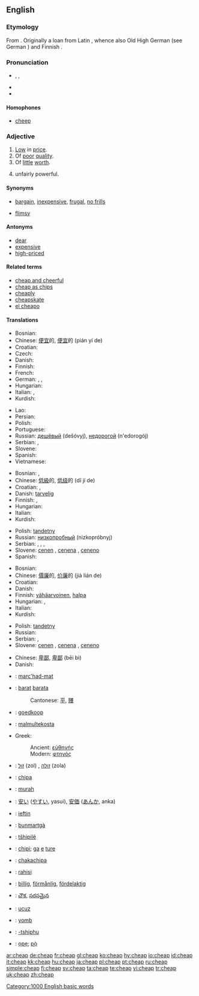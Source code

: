 ==English==

===Etymology===
From {{OE.}} {{term|cēap||[[trade]]}}. Originally a loan from Latin {{term|caupo||[[tradesman]], [[innkeeper]]}}, whence also Old High German {{term|kouf}} (see German {{term|Kauf}}) and Finnish {{term|kauppa||shop}}.

===Pronunciation===
* {{enPR|chēp}}, {{IPA|/tʃiːp/}}, {{SAMPA|/tSi:p/}}
* {{audio|en-us-cheap.ogg|Audio (US)}}
* {{rhymes|iːp}}

====Homophones====
* [[cheep]]

===Adjective===
{{en-adj|cheaper|cheapest}}

# [[low|Low]] in [[price]].
# Of [[poor]] [[quality]].
# Of [[little]] [[worth]].
# {{slang|of an action or tactic in a game of skill}} unfairly powerful.

====Synonyms====
* {{sense|low in price}} [[bargain]], [[inexpensive]], [[frugal]], [[no frills]]
* {{sense|of poor quality}} [[flimsy]]

====Antonyms====
* [[dear]]<!-- used in Australia, not sure about elsewhere -->
* [[expensive]]
* [[high-priced]]

====Related terms====
* [[cheap and cheerful]]
* [[cheap as chips]]
* [[cheaply]]
* [[cheapskate]]
* [[el cheapo]]

====Translations====
{{trans-top|low in price}}
* Bosnian: {{t-|bs|jeftin|m}}
* Chinese: [[便宜]]的, [[便宜]]的 (pián yí de)
* Croatian: {{t-|hr|jeftin|m}}
* Czech: {{t-|cs|levný|m}}
* Danish: {{t-|da|billig}}
* Finnish: {{t+|fi|halpa}}
* French: {{t+|fr|bon marché}}
* German: {{t+|de|billig}}, {{t|de|preiswert}}, {{t|de|preisgünstig}}
* Hungarian: {{t+|hu|olcsó}}
* Italian: {{t+|it|economico|m}}, {{t+|it|economica|f}}
* Kurdish: {{t+|ku|هه‌رزان|sc=KUchar}}
{{trans-mid}}
* Lao: {{t|lo|ຖືກ|tr=thyyk|sc=Laoo}}
* Persian: {{t-|fa|ارزان|tr=arzān|sc=fa-Arab|xs=Persian}}
* Polish: {{t+|pl|tani|m}}
* Portuguese: {{t+|pt|barato}}
* Russian: [[дешёвый]] (dešóvyj), [[недорогой]] (n'edorogój)
* Serbian: {{t-|sr|јефтин|m|sc=Cyrl}}, {{t-|sr|jeftin|m}}
* Slovene: {{t+|sl|poceni}}
* Spanish: {{t+|es|barato}}
* Vietnamese: {{t+|vi|rẻ|xs=Vietnamese}}
{{trans-bottom}}

{{trans-top|of poor quality}}
* Bosnian: {{t-|bs|jeftin|m}}, {{t|bs|nekvalitetan|m}}
* Chinese: [[低級]]的, [[低级]]的 (dī jí de)
* Croatian: {{t-|hr|jeftin|m}}, {{t|hr|nekvalitetan|m}}
* Danish: [[tarvelig]]
* Finnish: {{t+|fi|kehno}}, {{t+|fi|huono}}
* Hungarian: {{t+|hu|olcsó}}
* Italian: {{t-|it|scadente}}
* Kurdish: {{KUchar|[[توڕه‌هات]]}}
{{trans-mid}}
* Polish: [[tandetny]] {{m}}
* Russian: [[низкопробный]] (nizkopróbnyj)
* Serbian: {{t-|sr|јефтин|m|sc=Cyrl}}, {{t-|sr|jeftin|m}}, {{t|sr|неквалитетан|m|sc=Cyrl}}, {{t|sr|nekvalitetan|m}}
* Slovene: [[cenen]] {{m}}, [[cenena]] {{f}}, [[ceneno]] {{n}}
* Spanish: {{t+|es|barato}}
{{trans-bottom}}

{{trans-top|of little worth}}
* Bosnian: {{t-|bs|jeftin}}
* Chinese: [[價廉]]的, [[价廉]]的 (jià lián de)
* Croatian: {{t-|hr|jeftin}}
* Danish: {{t-|da|billig}}
* Finnish: [[vähäarvoinen]], [[halpa]]
* Hungarian: {{t+|hu|olcsó}}, {{t|hu|értéktelen}}
* Italian: {{t-|it|scadente}}
* Kurdish: {{t-|ku|بێقیمه‌ت|sc=KUchar}}
{{trans-mid}}
* Polish: [[tandetny]] {{m}}
* Russian: {{t+|ru|дешёвый|tr=dešóvyj|sc=Cyrl}}
* Serbian: {{t-|sr|јефтин|m|sc=Cyrl}}, {{t-|sr|jeftin|m|sc=Cyrl}}
* Slovene: [[cenen]] {{m}}, [[cenena]] {{f}}, [[ceneno]] {{n}}
{{trans-bottom}}

{{trans-top|''slang'' unfairly powerful}}
* Chinese: [[卑鄙]], [[卑鄙]] (bēi bì)
* Danish: {{t-|da|billig}}
{{trans-mid}}
{{trans-bottom}}

{{checktrans-top}}
<!--added {{ttbc}}s here.-->
* {{ttbc|Breton}}: [[marc'had-mat]]
* {{ttbc|Catalan}}: [[barat]] {{m}} [[barata]] {{f}}
*: Cantonese: [[平]], [[賤]]
* {{ttbc|Dutch}}: [[goedkoop]]
* {{ttbc|Esperanto}}: [[malmultekosta]]
* Greek:
*: Ancient: [[εὐθηνής]]
*: Modern: [[φτηνός]]
* {{ttbc|Hebrew}}: [[זול]] (zol) {{m}}, [[זולה]] (zola) {{f}}
* {{ttbc|Ido}}: [[chipa]]
* {{ttbc|Indonesian}}: [[murah]]
* {{ttbc|Japanese}}: [[安い]] ([[やすい]], yasui), [[安価]] ([[あんか]], anka)
* {{ttbc|Romanian}}: [[ieftin]]
{{checktrans-mid}}
* {{ttbc|Romansch}}: [[bunmartgà]]
* {{ttbc|Sepedi}}: [[tšhipilê]]
* {{ttbc|Setswana}}: [[chipi]]; [[ga]] [[e]] [[ture]]
* {{ttbc|Shona}}: [[chakachipa]]
* {{ttbc|Swahili}}: [[rahisi]]
* {{ttbc|Swedish}}: [[billig]], [[förmånlig]], [[fördelaktig]]
* {{ttbc|Telugu}}: [[చౌక]], [[సరసమైన]]
* {{ttbc|Turkish}}: [[ucuz]]
* {{ttbc|Wolof}}: [[yomb]]
* {{ttbc|Xhosa}}: [[-tshiphu]]
* {{ttbc|Yoruba}}: [[ọpẹ]]; [[pọ̀]]
{{checktrans-bottom}}

[[Category:1000 English basic words]]

[[ar:cheap]]
[[de:cheap]]
[[fr:cheap]]
[[gl:cheap]]
[[ko:cheap]]
[[hy:cheap]]
[[io:cheap]]
[[id:cheap]]
[[it:cheap]]
[[kk:cheap]]
[[hu:cheap]]
[[ja:cheap]]
[[pl:cheap]]
[[pt:cheap]]
[[ru:cheap]]
[[simple:cheap]]
[[fi:cheap]]
[[sv:cheap]]
[[ta:cheap]]
[[te:cheap]]
[[vi:cheap]]
[[tr:cheap]]
[[uk:cheap]]
[[zh:cheap]]